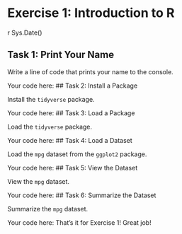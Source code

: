 # Exercise 1: Introduction to R
r Sys.Date()


## Task 1: Print Your Name

Write a line of code that prints your name to the console.

Your code here:
## Task 2: Install a Package

Install the `tidyverse` package.

Your code here:
## Task 3: Load a Package

Load the `tidyverse` package.

Your code here:
## Task 4: Load a Dataset

Load the `mpg` dataset from the `ggplot2` package.

Your code here:
## Task 5: View the Dataset

View the `mpg` dataset.

Your code here:
## Task 6: Summarize the Dataset

Summarize the `mpg` dataset.

Your code here:
That's it for Exercise 1! Great job!
